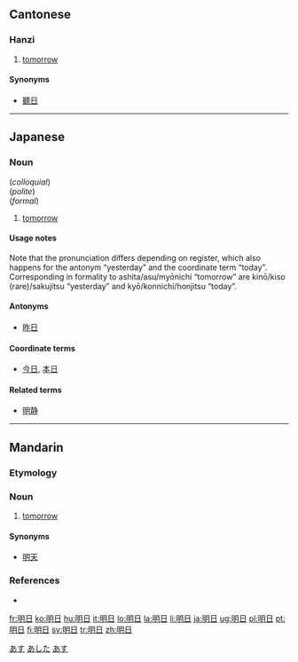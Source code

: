 ==Cantonese==

===Hanzi===
{{yue-hanzi|jyut=|y=ming4 yat6}}

# {{defn|lang=yue}} [[tomorrow]]

====Synonyms====
* [[聽日]]

----

==Japanese==
{{ja-kanjitab|明|日}}

===Noun===
{{ja-noun|k|hira=あした|rom=ashita}} (''colloquial'') </br>
{{ja-noun|k|hira=あす|rom=asu}} (''polite'')</br>
{{ja-noun|k|hira=みょうにち|rom=myōnichi}} (''formal'')

# [[tomorrow]]

====Usage notes====
Note that the pronunciation differs depending on register, which also happens for the antonym “yesterday” and the coordinate term “today”. Corresponding in formality to ashita/asu/myōnichi “tomorrow” are kinō/kiso (rare)/sakujitsu “yesterday” and kyō/konnichi/honjitsu “today”.

====Antonyms====
* [[昨日]]

====Coordinate terms====
* [[今日]], [[本日]]

====Related terms====
* [[明静]]

<!-- override -->

[[Category:1000 Japanese basic words|あす]]
[[Category:Japanese nouns|あした]]
[[Category:ja:Time|あす]]

----

==Mandarin==
{{zh-hanzi|[[明]][[日]]}}

===Etymology===
{{rfe|lang=zh}}

===Noun===
{{cmn-noun|ts|pin=míngrì|pint=ming2ri4|rs=日04}}

# {{literary|lang=cmn|script=traditional|script2=simplified|skey=日04|skey2=ming2ri4}} [[tomorrow]]

====Synonyms====
* [[明天]]

===References===
* {{cite web|url=http://140.111.34.46/newDict/dict/index.html|title=明日|work=Guoyu Cidian On-line Mandarin Dictionary</i> (國語辭典)|language=Mandarin|accessdate=2008-02-05}}

[[fr:明日]]
[[ko:明日]]
[[hu:明日]]
[[it:明日]]
[[lo:明日]]
[[la:明日]]
[[li:明日]]
[[ja:明日]]
[[ug:明日]]
[[pl:明日]]
[[pt:明日]]
[[fi:明日]]
[[sv:明日]]
[[tr:明日]]
[[zh:明日]]